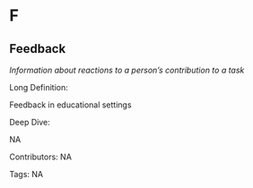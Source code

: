 #  F 
 
## Feedback

<dfn>Information about reactions to a person’s contribution to a task</dfn>

Long Definition: 

Feedback in educational settings











Deep Dive:

NA

Contributors: NA

Tags: NA

